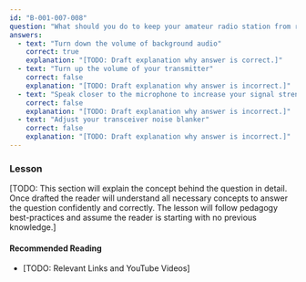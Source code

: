 ```yaml
---
id: "B-001-007-008"
question: "What should you do to keep your amateur radio station from retransmitting music or signals from a non-amateur radio station?"
answers:
  - text: "Turn down the volume of background audio"
    correct: true
    explanation: "[TODO: Draft explanation why answer is correct.]"
  - text: "Turn up the volume of your transmitter"
    correct: false
    explanation: "[TODO: Draft explanation why answer is incorrect.]"
  - text: "Speak closer to the microphone to increase your signal strength"
    correct: false
    explanation: "[TODO: Draft explanation why answer is incorrect.]"
  - text: "Adjust your transceiver noise blanker"
    correct: false
    explanation: "[TODO: Draft explanation why answer is incorrect.]"
---
```


### Lesson

[TODO: This section will explain the concept behind the question in detail. Once drafted the reader will understand all necessary concepts to answer the question confidently and correctly. The lesson will follow pedagogy best-practices and assume the reader is starting with no previous knowledge.]

#### Recommended Reading

- [TODO: Relevant Links and YouTube Videos]
